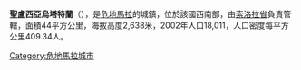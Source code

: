 {{Unreferenced|time=2021-03-18T14:20:39+00:00}}
{{Infobox settlement|pushpin_map=Guatemala}}
'''聖盧西亞烏塔特蘭'''（{{lang-es|Santa Lucía Utatlán}}），是[[危地馬拉|危地馬拉]]的城鎮，位於該國西南部，由[[索洛拉省|索洛拉省]]負責管轄，面積44平方公里，海拔高度2,638米，2002年人口18,011，人口密度每平方公里409.34人。

{{coord|14|46|N|91|16|W|display=title|region:GT_type:city_source:GNS-enwiki}}

{{normdaten}}
{{Guatemala-geo-stub}}
[[Category:危地馬拉城市|Category:危地馬拉城市]]